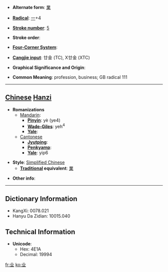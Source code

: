 * '''Alternate form''': [[業]]

* '''[[Wiktionary:Chinese radical index| Radical]]''': [[Wiktionary:Chinese radical index 一|一]]+4

* '''[[Wiktionary:Chinese total strokes index|Stroke number]]''': [[Wiktionary:Chinese total strokes index 5|5]]

* '''Stroke order''': 

* '''[[Wiktionary:Chinese four corner index|Four-Corner System]]''': 

* '''[[Wiktionary:Chinese Cangjie index|Cangjie input]]''': 廿金 (TC), X廿金 (XTC)

* '''Graphical Significance and Origin''': 

* '''Common Meaning''': profession, business; GB radical 111

----

== [[Chinese]] [[Hanzi]] ==

* '''Romanizations'''
** [[Mandarin]]:
*** '''[[Pinyin]]''': yè (ye4)
*** '''[[Wade-Giles]]''': yeh<sup>4</sup>
*** '''[[Yale]]''': 
**[[Cantonese]]
***'''[[Jyutping]]''':
***'''[[Penkyamp]]''': 
***'''[[Yale]]''': yip6

* '''Style''': [[Simplified Chinese]] 
** '''[[Traditional Chinese|Traditional]] equivalent''': [[業]]

* '''Other info''': 

----

== Dictionary Information ==

* KangXi: 0078.021
* Hanyu Da Zidian: 10015.040

== Technical Information ==

* '''Unicode''':
** Hex: 4E1A
** Decimal: 19994

[[fr:业]]
[[ko:业]]